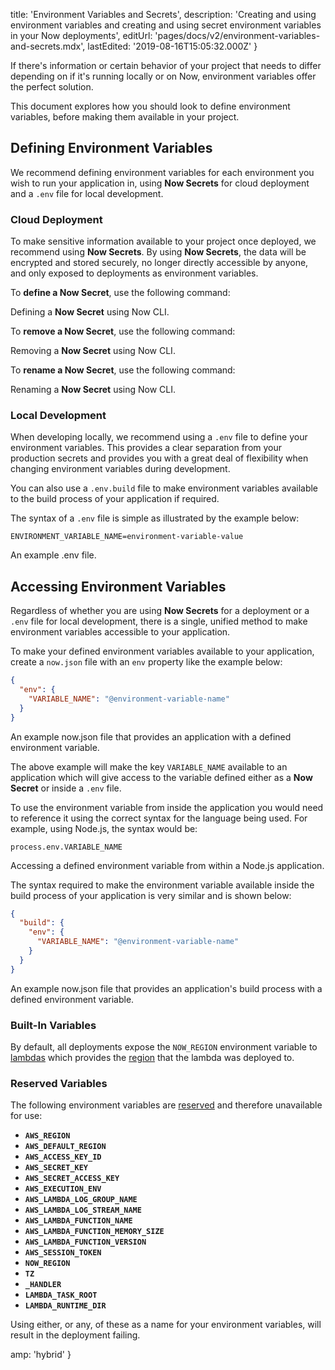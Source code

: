 
  title: 'Environment Variables and Secrets',
  description:
    'Creating and using environment variables and creating and using secret environment variables in your Now deployments',
  editUrl: 'pages/docs/v2/environment-variables-and-secrets.mdx',
  lastEdited: '2019-08-16T15:05:32.000Z'
}

If there's information or certain behavior of your project that needs to differ depending on if it's running locally or on Now, environment variables offer the perfect solution.

This document explores how you should look to define environment variables, before making them available in your project.

## Defining Environment Variables

We recommend defining environment variables for each environment you wish to run your application in, using **Now Secrets** for cloud deployment and a `.env` file for local development.

### Cloud Deployment

To make sensitive information available to your project once deployed, we recommend using **Now Secrets**. By using **Now Secrets**, the data will be encrypted and stored securely, no longer directly accessible by anyone, and only exposed to deployments as environment variables.

To **define a Now Secret**, use the following command:

<Snippet dark text="now secrets add <secret-name> <secret-value>" />
<Caption>Defining a <b>Now Secret</b> using <GenericLink href="/now">Now CLI</GenericLink>.</Caption>

To **remove a Now Secret**, use the following command:

<Snippet dark text="now secrets rm <secret-name>" />
<Caption>Removing a <b>Now Secret</b> using <GenericLink href="/now">Now CLI</GenericLink>.</Caption>

To **rename a Now Secret**, use the following command:

<Snippet dark text="now secrets rename <secret-name> <new-name>" />
<Caption>Renaming a <b>Now Secret</b> using <GenericLink href="/now">Now CLI</GenericLink>.</Caption>

### Local Development

When developing locally, we recommend using a `.env` file to define your environment variables. This provides a clear separation from your production secrets and provides you with a great deal of flexibility when changing environment variables during development.

You can also use a `.env.build` file to make environment variables available to the build process of your application if required.

The syntax of a `.env` file is simple as illustrated by the example below:

```
ENVIRONMENT_VARIABLE_NAME=environment-variable-value
```

<Caption>
  An example <InlineCode>.env</InlineCode> file.
</Caption>

## Accessing Environment Variables

Regardless of whether you are using **Now Secrets** for a deployment or a `.env` file for local development, there is a single, unified method to make environment variables accessible to your application.

To make your defined environment variables available to your application, create a `now.json` file with an `env` property like the example below:

```json
{
  "env": {
    "VARIABLE_NAME": "@environment-variable-name"
  }
}
```

<Caption>
  An example <InlineCode>now.json</InlineCode> file that provides an application
  with a defined environment variable.
</Caption>

The above example will make the key `VARIABLE_NAME` available to an application which will give access to the variable defined either as a **Now Secret** or inside a `.env` file.

To use the environment variable from inside the application you would need to reference it using the correct syntax for the language being used. For example, using Node.js, the syntax would be:

```
process.env.VARIABLE_NAME
```

<Caption>
  Accessing a defined environment variable from within a Node.js application.
</Caption>

The syntax required to make the environment variable available inside the build process of your application is very similar and is shown below:

```json
{
  "build": {
    "env": {
      "VARIABLE_NAME": "@environment-variable-name"
    }
  }
}
```

<Caption>
  An example <InlineCode>now.json</InlineCode> file that provides an
  application's build process with a defined environment variable.
</Caption>

### Built-In Variables

By default, all deployments expose the `NOW_REGION` environment variable to [lambdas](/docs/v2/advanced/concepts/lambdas) which provides the [region](/docs/v2/advanced/platform/regions-and-providers/) that the lambda was deployed to.

### Reserved Variables

The following environment variables are [reserved](https://docs.aws.amazon.com/lambda/latest/dg/current-supported-versions.html#lambda-environment-variables) and therefore unavailable for use:

- **`AWS_REGION`**
- **`AWS_DEFAULT_REGION`**
- **`AWS_ACCESS_KEY_ID`**
- **`AWS_SECRET_KEY`**
- **`AWS_SECRET_ACCESS_KEY`**
- **`AWS_EXECUTION_ENV`**
- **`AWS_LAMBDA_LOG_GROUP_NAME`**
- **`AWS_LAMBDA_LOG_STREAM_NAME`**
- **`AWS_LAMBDA_FUNCTION_NAME`**
- **`AWS_LAMBDA_FUNCTION_MEMORY_SIZE`**
- **`AWS_LAMBDA_FUNCTION_VERSION`**
- **`AWS_SESSION_TOKEN`**
- **`NOW_REGION`**
- **`TZ`**
- **`_HANDLER`**
- **`LAMBDA_TASK_ROOT`**
- **`LAMBDA_RUNTIME_DIR`**

Using either, or any, of these as a name for your environment variables, will result in the deployment failing.


  amp: 'hybrid'
}

